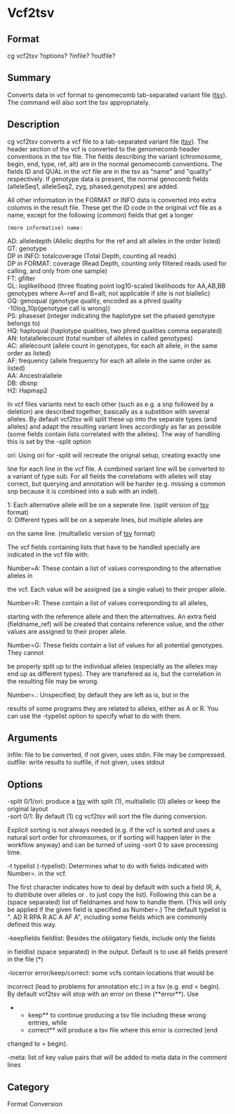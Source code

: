 = Vcf2tsv =

== Format ==
cg vcf2tsv ?options? ?infile? ?outfile?

== Summary ==
Converts data in vcf format to genomecomb tab-separated variant file ([[tsv]]).
The command will also sort the tsv appropriately.

== Description ==
cg vcf2tsv converts a vcf file to a tab-separated variant file ([[tsv]]).
The header section of the vcf is converted to the genomecomb header conventions in the tsv file. The
fields describing the variant (chromosome, begin, end, type, ref, alt) are
in the normal genomecomb conventions. The fields ID and QUAL in the vcf
file are in the tsv as "name" and "quality" respectively. If genotype data
is present, the normal genocomb fields (alleleSeq1, alleleSeq2, zyg,
phased,genotypes) are added.

All other information in the FORMAT or INFO data is converted into extra
columns in the result file. These get the ID code in the original vcf file 
as a name, except for the following (common) fields that get a longer
 (more informative) name:
; AD: alleledepth (Allelic depths for the ref and alt alleles in the order listed)
; GT: genotype
; DP in INFO: totalcoverage (Total Depth, counting all reads)
; DP in FORMAT: coverage (Read Depth, counting only filtered reads used for calling, and only from one sample)
; FT: gfilter
; GL: loglikelihood (three floating point log10-scaled likelihoods for AA,AB,BB genotypes where A=ref and B=alt; not applicable if site is not biallelic)
; GQ: genoqual (genotype quality, encoded as a phred quality -10log_10p(genotype call is wrong))
; PS: phaseset (integer indicating the haplotype set the phased genotype belongs to)
; HQ: haploqual (haplotype qualities, two phred qualities comma separated)
; AN: totalallelecount (total number of alleles in called genotypes)
; AC: allelecount (allele count in genotypes, for each alt allele, in the same order as listed)
; AF: frequency (allele frequency for each alt allele in the same order as listed)
; AA: Ancestralallele
; DB: dbsnp
; H2: Hapmap2

In vcf files variants next to each other (such as e.g. a snp followed by a
deletion) are described together, basically as a substition with several
alleles. By default vcf2tsv will split these up into the separate types
(and alleles) and adapt the resulting variant lines accordingly as far as
possible (some fields contain lists correlated with the alleles).
The way of handling this is set by the -split option
;ori: Using ori for -split will recreate the orignal setup, creating exactly one
line for each line in the vcf file. A combined variant line will be converted to a
variant of type sub. For all fields the correlations with alleles will stay correct,
but querying and annotation will be harder (e.g. missing a common snp
because it is combined into a sub with an indel).
;1: Each alternative allele will be on a seperate line. (split version of [[tsv]] format)
;0: Different types will be on a seperate lines, but multiple alleles are
on the same line. (multiallelic version of [[tsv]] format)

The vcf fields containing lists that have to be handled specially are indicated in the
vcf file with:
; Number=A: These contain a list of values corresponding to the alternative alleles in
the vcf. Each value will be assigned (as a single value) to their proper allele.
; Number=R: These contain a list of values corresponding to all alleles,
starting with the reference allele and then the alternatives.
An extra field (fieldname_ref) will be created that contains reference value, and the
other values are assigned to their proper allele.
; Number=G: These fields contain a list of values for all potential genotypes. They cannot 
be properly split up to the individual alleles (especially as the alleles may end up
as different types). They are transfered as is, but the correlation in the resulting 
file may be wrong.
; Number=.: Unspecified; by default they are left as is, but in the
results of some programs they are related to alleles, either as A or R.
You can use the -typelist option to specify what to do with them.

== Arguments ==
; infile: file to be converted, if not given, uses stdin. File may be compressed.
; outfile: write results to outfile, if not given, uses stdout

== Options ==
; -split 0/1/ori: produce a [[tsv]] with split (1), multiallelic (0) alleles or keep the original layout
; -sort 0/1: By default (1) cg vcf2tsv will sort the file during conversion. 
Explicit sorting is not always needed (e.g. if the vcf is sorted and uses 
a natural sort order for chromsomes, or if sorting will happen later in
the workflow anyway) and can be turned of using -sort 0 to save
processing time.
; -t typelist (-typelist): Determines what to do with fields indicated with Number=. in the vcf.
The first character indicates how to deal by default with such a field (R,
A, to distribute over alleles or . to just copy the list). Following this
can be a (space separated) list of fieldnames and how to handle them.
(This will only be applied if the given field is specified as Number=.)
The default typelist is ". AD R RPA R AC A AF A", including some fields
which are commonly defined this way.
; -keepfields fieldlist: Besides the obligatory fields, include only the fields
in fieldlist (space separated) in the output. Default is to use all fields
present in the file (*)
; -locerror error/keep/correct: some vcfs contain locations that would be
incorrect (lead to problems for annotation etc.) in a tsv (e.g. end <
begin). By default vcf2tsv will stop with an error on these (**error**). Use
**keep** to continue producing a tsv file including these wrong entries, while
**correct** will produce a tsv file where this error is corrected (end
changed to = begin).
; -meta: list of key value pairs that will be added to meta data in the comment lines

== Category ==
Format Conversion
